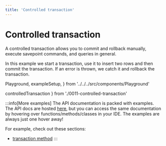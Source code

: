 ```yaml
---
title: 'Controlled transaction'
---
```


# Controlled transaction

A controlled transaction allows you to commit and rollback manually, execute
savepoint commands, and queries in general.

In this example we start a transaction, use it to insert two rows and then commit
the transaction. If an error is thrown, we catch it and rollback the transaction.

  Playground,
  exampleSetup,
} from '../../../src/components/Playground'

  controlledTransaction
} from './0011-controlled-transaction'

<div style={{ marginBottom: '1em' }}>
  <Playground code={controlledTransaction} setupCode={exampleSetup} />
</div>

:::info[More examples]
The API documentation is packed with examples. The API docs are hosted [here](https://kysely-org.github.io/kysely-apidoc/),
but you can access the same documentation by hovering over functions/methods/classes in your IDE. The examples are always
just one hover away!

For example, check out these sections:
 - [transaction method](https://kysely-org.github.io/kysely-apidoc/classes/Kysely.html#transaction)
:::
